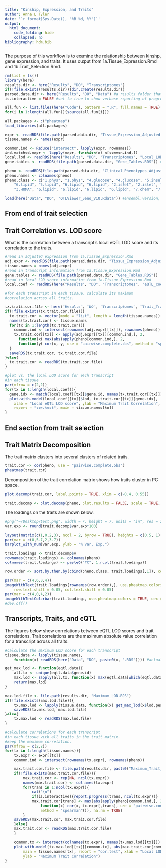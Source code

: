 ```yaml
---
title: "Kinship, Expression, and Traits"
author: Anna L Tyler
date: '`r format(Sys.Date(), "%B %d, %Y")`'
output: 
  html_document:
    code_folding: hide
    collapsed: no
bibliography: hdm.bib 
---
```


The purpose of this workflow is to examine the relationship
between kinshp, gene expression, and traits. It uses output
from 1a.Tissue_Expression.Rmd and 1b.Trait_Selection.Rmd.

```r
rm(list = ls())
library(here)
results.dir <- here("Results", "DO", "Transcriptomes")
if(!file.exists(results.dir)){dir.create(results.dir)}
parsed.data.dir <- here("Results", "DO", "Data") #a results folder that holds parsed data that we don't want to mix in with downloaded data
is.interactive = FALSE #set to true to show verbose reporting of progress on some longer processes
```

```r
all.fun <- list.files(here("Code"), pattern = ".R", full.names = TRUE)
for(i in 1:length(all.fun)){source(all.fun[i])}

all.packages <- c("pheatmap")
load_libraries(all.packages)
```

```r

expr <- readRDS(file.path(parsed.data.dir, "Tissue_Expression_Adjusted.RDS")) #generated in 1a.Tissue_Expression.Rmd
tissue.names <- names(expr)

common.ind <- Reduce("intersect", lapply(expr, rownames))
ind.matched.expr <- lapply(expr, function(x) x[common.ind,])
local.lod <- readRDS(here("Results", "DO", "Transcriptomes", "Local_LOD.RDS")) #generated in 1b.Tissue_Expression.Rmd
gene.tables <- readRDS(file.path(parsed.data.dir, "Gene_Tables.RDS")) #generated in 1b.Tissue_Expression.Rmd

pheno <- readRDS(file.path(parsed.data.dir, "Clinical_Phenotypes_Adjusted.RDS")) #generated in 1b.Trait_Selection.Rmd
pheno.names <- colnames(pheno)
pheno.class <- c("1.phys", "1.phys", "4.glucose", "4.glucose", "5.insulin", "5.insulin",
    "6.lipid", "6.lipid", "6.lipid", "6.lipid", "2.islet", "2.islet", "2.islet", "3.HOMA", 
    "3.HOMA", "6.lipid", "6.lipid", "6.lipid", "6.lipid", "7.chem", "7.chem", "1.phys")

load(here("Data", "DO", "QTLViewer_Geno_V10.Rdata")) #ensembl.version, genoprobs, K, map, markers

```

## From end of trait selection

## Trait Correlation vs. LOD score

What is the correlation between a transcript's local eQTL LOD
score and its correlation to the traits.

```r
#read in adjusted expression from 1a.Tissue_Expression.Rmd
adj.expr <- readRDS(file.path(parsed.data.dir, "Tissue_Expression_Adjusted.RDS"))
tissue.names = names(adj.expr)
#read in transcript information from 1a.Tissue_Expression.Rmd
gene.tables <- readRDS(file.path(parsed.data.dir, "Gene_Tables.RDS"))
#read in local LOD score information from 1a.Tissue_Expression.Rmd
local.coef <- readRDS(here("Results", "DO", "Transcriptomes", "eQTL_coef_local.RDS"))

#for each transcript in each tissue, calculate its maximum 
#correlation across all traits.

tx.trait.cor.file <- here("Results", "DO", "Transcriptomes", "Trait_Transcript_Cor.RDS")
if(!file.exists(tx.trait.cor.file)){
  tx.trait.cor <- vector(mode = "list", length = length(tissue.names))
  names(tx.trait.cor) <- tissue.names
  for(tx in 1:length(tx.trait.cor)){
    common.ind <- intersect(rownames(adj.expr[[tx]]), rownames(pheno))
    tx.trait.cor[[tx]] <- apply(adj.expr[[tx]][common.ind,], 2, 
      function(x) max(abs(apply(pheno[common.ind,], 2, 
      function(y) cor(x, y, use = "pairwise.complete.obs", method = "spearman")))))
  }
  saveRDS(tx.trait.cor, tx.trait.cor.file)
}else{
  tx.trait.cor <- readRDS(tx.trait.cor.file)
}

#plot vs. the local LOD score for each transcript
#in each tissue
par(mfrow = c(2,2))
for(tx in 1:length(local.coef)){
  gene.idx <- match(local.coef[[tx]]$gene.id, names(tx.trait.cor[[tx]]))
  plot.with.model(local.coef[[tx]]$lod, tx.trait.cor[[tx]][gene.idx],
    xlab = "Local eQTL LOD score", ylab = "Maximum Trait Correlation",
    report = "cor.test", main = tissue.names[tx])
}
```

## End section from trait selection

## Trait Matrix Decomposition

The trait matrix clusters into several clusters of related traits.

```r
trait.cor <- cor(pheno, use = "pairwise.complete.obs")
pheatmap(trait.cor)
```

Decomposition of the trait correlation matrix shows
how traits cluster in PC space.

```r
plot.decomp(trait.cor, label.points = TRUE, xlim = c(-0.4, 0.55))
```

```r
trait.decomp <- plot.decomp(pheno, plot.results = FALSE, scale = TRUE, pc = ncol(pheno))
```

The loadings on the traits are shown below.

```r
#png("~/Desktop/test.png", width = 7, height = 7, units = "in", res = 300)
var.exp <- round(trait.decomp$var.exp*100)

layout(matrix(c(1,0,2,3), ncol = 2, byrow = TRUE), heights = c(0.5, 1), widths = c(1, 0.1 ))
par(mar = c(0,5.7,2,3.7))
barplot_with_num(var.exp, ylab = "% Var. Exp.")

trait.loadings <- trait.decomp$v
rownames(trait.loadings) <- colnames(pheno)
colnames(trait.loadings) <- paste0("PC", 1:ncol(trait.loadings))

row.order <- sort.by.then.by(cbind(pheno.class, trait.loadings[,1]), col.type = c("c", "n"))

par(mar = c(4,6,0,4))
imageWithText(trait.loadings[rownames(row.order),], use.pheatmap.colors = TRUE, show.text = FALSE,
    row.text.shift = 0.05, col.text.shift = 0.05)
par(mar = c(4,0,4,2))
imageWithTextColorbar(trait.loadings, use.pheatmap.colors = TRUE, cex = 1, bar.lwd = 3)
#dev.off()
```

## Transcripts, Traits, and eQTL

The figures below show correlations between eQTL LOD
scores and trait correlations. Trait correlations are
the maximum absolute value correlation for a transcript
across all traits.

```r
#calculate the maximum LOD score for each transcript
tissue.data <- lapply(tissue.names, 
    function(x) readRDS(here("Data", "DO", paste0(x, ".RDS")))) #actual data downloaded from Gary

get_max_lod <- function(eqtl.data){
    all.tx <- unique(eqtl.data$gene.id)
    max.lod <- sapply(all.tx, function(x) max(eqtl.data[which(eqtl.data$gene.id == x),"lod"]))
    return(max.lod)
}

max.lod.file <- file.path(results.dir, "Maximum_LOD.RDS")
if(!file.exists(max.lod.file)){
    tx.max.lod <- lapply(tissue.data, function(x) get_max_lod(x$lod.peaks$additive))
    saveRDS(tx.max.lod, max.lod.file)
}else{
    tx.max.lod <- readRDS(max.lod.file)
}
```

```r

#calculate correlations for each transcript
#in each tissue with all traits in the trait matrix.
#keep the maximum correlation.
par(mfrow = c(2,2))
for(tx in 1:length(tissue.names)){
    tx.expr <- expr[[tx]]
    common.ind <- intersect(rownames(tx.expr), rownames(pheno))

    max.trait.cor.file <- file.path(results.dir, paste0("Maximum_Trait_Correlation_", tissue.names[tx], ".RDS"))
    if(!file.exists(max.trait.cor.file)){
        max.trait.cor <- rep(NA, ncol(tx.expr))
        names(max.trait.cor) <- colnames(tx.expr)
        for(trans in 1:ncol(tx.expr)){
            cat("\n")
            if(is.interactive){report.progress(trans, ncol(tx.expr))}
            max.trait.cor[trans] <- max(abs(apply(pheno[common.ind,], 2, 
                function(x) cor(x, tx.expr[,trans], use = "pairwise.complete.obs", 
                method = "spearman"))), na.rm = TRUE)
        }
    saveRDS(max.trait.cor, max.trait.cor.file)
    }else{
    max.trait.cor <- readRDS(max.trait.cor.file)
    }

    common.tx <- intersect(colnames(tx.expr), names(tx.max.lod[[tx]]))
    plot.with.model(tx.max.lod[[tx]][common.tx], abs(max.trait.cor[common.tx]),
        main = tissue.names[tx], report = "cor.test", xlab = "Local LOD",
        ylab = "Maximum Trait Correlation")
}
```

